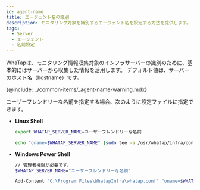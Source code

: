 ```yaml
---
id: agent-name
title: エージェント名の識別
description: モニタリング対象を識別するエージェント名を設定する方法を提供します。
tags:
  - Server
  - エージェント
  - 名前設定
---
```


WhaTapは、モニタリング情報収集対象のインフラサーバーの識別のために、基本的にはサーバーから収集した情報を活用します。 デフォルト値は、サーバーのホスト名（hostname）です。

{@include: ../common-items/_agent-name-warning.mdx}

ユーザーフレンドリーな名前を指定する場合、次のように設定ファイルに指定できます。

-   **Linux Shell**

    ```bash title=SH
    export WHATAP_SERVER_NAME=ユーザーフレンドリーな名前

    echo "oname=$WHATAP_SERVER_NAME" |sudo tee -a /usr/whatap/infra/conf/whatap.conf
    ```

-   **Windows Power Shell** 

    ```bash title=SH
    // 管理者権限が必要です。
    $WHATAP_SERVER_NAME="ユーザーフレンドリーな名前"

    Add-Content "C:\Program Files\WhatapInfra\whatap.conf" "oname=$WHATAP_SERVER_NAME"
    ```

